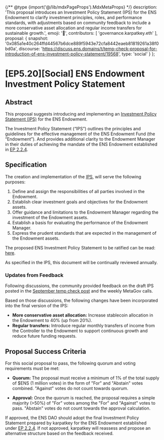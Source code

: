 {/** @type {import('@/lib/mdxPageProps').MdxMetaProps} */}
    description: 'This proposal introduces an Investment Policy Statement (IPS) for the ENS Endowment to clarify investment principles, roles, and performance standards, with adjustments based on community feedback to include a more conservative asset allocation and regular income transfers for sustainable growth.',
    emoji: '📖',
    contributors: [
        'governance.karpatkey.eth'
    ],
    proposal: {
        snapshot: '0x085a1e40c264ffd44567b6dce889f5943e72cfa8442eaeb81819261a38f0bd0a',
        discourse: 'https://discuss.ens.domains/t/temp-check-proposal-for-introduction-of-ens-investment-policy-statement/19568',
        type: 'social'
    }
};

# [EP5.20][Social] ENS Endowment Investment Policy Statement 


## Abstract
This proposal suggests introducing and implementing an [Investment Policy Statement (IPS)](https://drive.google.com/file/d/1NtaKb-9HJf9wJmVOq4sQbhsYQ4yZtTF2) for the ENS Endowment. 

The Investment Policy Statement (“IPS”) outlines the principles and guidelines for the effective management of the ENS Endowment Fund (the “Endowment”). And provides additional clarity to the Endowment Manager in their duties of achieving the mandate of the ENS Endowment established in [EP 2.2.4](https://discuss.ens.domains/t/ep2-2-4-social-rfp-ens-endowment/14069).

## Specification
The creation and implementation of the [IPS](https://drive.google.com/file/d/1NtaKb-9HJf9wJmVOq4sQbhsYQ4yZtTF2), will serve the following purposes:

1. Define and assign the responsibilities of all parties involved in the Endowment.
2. Establish clear investment goals and objectives for the Endowment assets.
3. Offer guidance and limitations to the Endowment Manager regarding the investment of the Endowment assets.
4. Establish a basis for evaluating the performance of the Endowment Manager.
5. Express the prudent standards that are expected in the management of the Endowment assets.

The proposed ENS Investment Policy Statement to be ratified can be read: [here](https://drive.google.com/file/d/1NtaKb-9HJf9wJmVOq4sQbhsYQ4yZtTF2).

As specified in the IPS, this document will be continually reviewed annually.

### Updates from Feedback
Following discussions, the community provided feedback on the draft IPS posted in the [September temp check post](https://discuss.ens.domains/t/temp-check-proposal-for-introduction-of-ens-investment-policy-statement/19568) and the weekly MetaGov calls. 

Based on those discussions, the following changes have been incorporated into the final version of the IPS:
- **More conservative asset allocation:** Increase stablecoin allocation in the Endowment to 40% (up from 20%). 
- **Regular transfers:** Introduce regular monthly transfers of income from the Controller to the Endowment to support continuous growth and reduce future funding requests. 


## Proposal Success Criteria
For this social proposal to pass, the following quorum and voting requirements must be met:

- **Quorum:** The proposal must receive a minimum of 1% of the total supply of $ENS (1 million votes) in the form of "For" and "Abstain" votes combined. "Against" votes do not count towards quorum.

- **Approval:** Once the quorum is reached, the proposal requires a simple majority (>50%) of "For" votes among the "For" and "Against" votes to pass. "Abstain" votes do not count towards the approval calculation.

If approved, the ENS DAO should adopt the final Investment Policy Statement prepared by karpatkey for the ENS Endowment established under [EP 2.2.4](https://discuss.ens.domains/t/ep2-2-4-social-rfp-ens-endowment/14069). If not approved, karpatkey will reassess and propose an alternative structure based on the feedback received.
